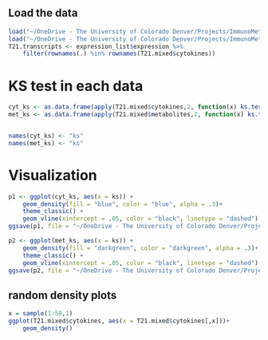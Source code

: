 ## Load the data
```r
load("~/OneDrive - The University of Colorado Denver/Projects/ImmunoMetabolicSubtypes/data/processed/T21_standardized_cyt_met.RData")
load("~/OneDrive - The University of Colorado Denver/Projects/ImmunoMetabolicSubtypes/data/processed/processed_transcriptome.RData")
T21.transcripts <- expression_list$expression %>%
    filter(rownames(.) %in% rownames(T21.mixed$cytokines))
```


# KS test in each data
``` R
cyt_ks <- as.data.frame(apply(T21.mixed$cytokines,2, function(x) ks.test(x,y = "pnorm")$p.value))
met_ks <- as.data.frame(apply(T21.mixed$metabolites,2, function(x) ks.test(x,y = "pnorm")$p.value))


names(cyt_ks) <- "ks"
names(met_ks) <- "ks"
```

# Visualization

``` R
p1 <- ggplot(cyt_ks, aes(x = ks)) +
    geom_density(fill = "blue", color = "blue", alpha = .3)+
    theme_classic() +
    geom_vline(xintercept = .05, color = "black", linetype = "dashed")
ggsave(p1, file = "~/OneDrive - The University of Colorado Denver/Projects/ImmunoMetabolicSubtypes/results/KS_tests/cytokines.pdf")

p2 <- ggplot(met_ks, aes(x = ks)) +
    geom_density(fill = "darkgreen", color = "darkgreen", alpha = .3)+
    theme_classic() +
    geom_vline(xintercept = .05, color = "black", linetype = "dashed")
ggsave(p2, file = "~/OneDrive - The University of Colorado Denver/Projects/ImmunoMetabolicSubtypes/results/KS_tests/metabolites.pdf")


```

## random density plots
``` R
x = sample(1:50,1)
ggplot(T21.mixed$cytokines, aes(x = T21.mixed$cytokines[,x]))+
    geom_density()

```


